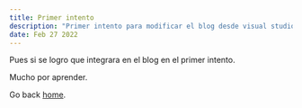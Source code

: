 ```yaml
---
title: Primer intento
description: "Primer intento para modificar el blog desde visual studio."
date: Feb 27 2022
---
```


Pues si se logro que integrara en el blog en el primer intento.

Mucho por aprender.

Go back [home](/).
